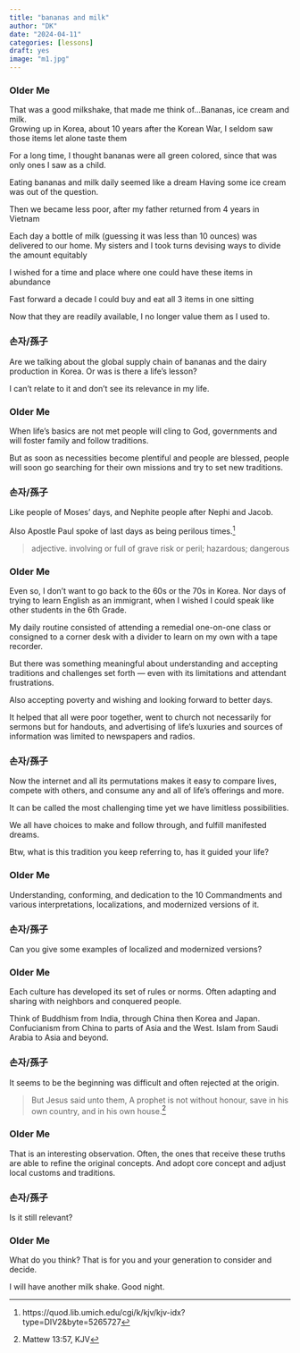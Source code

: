 ```yaml
---
title: "bananas and milk"
author: "DK"
date: "2024-04-11"
categories: [lessons]
draft: yes
image: "m1.jpg"
---
```


### Older Me

That was a good milkshake, that made me think of...Bananas, ice cream and milk.  
Growing up in Korea, about 10 years after the Korean War, I seldom saw those items let alone taste them

For a long time, I thought bananas were all green colored, since that was only ones I saw as a child.

Eating bananas and milk daily seemed like a dream
Having some ice cream was out of the question.

Then we became less poor, after my father returned from 4 years in Vietnam

Each day a bottle of milk (guessing it was less than 10 ounces) was delivered to our home. My sisters and I took turns devising ways to divide the amount equitably

I wished for a time and place where one could have these items in abundance

Fast forward a decade I could buy and eat all 3 items in one sitting

Now that they are readily available, I no longer value them as I used to.

### 손자/孫子

Are we talking about the global supply chain of bananas and the dairy production in Korea. 
Or was is there a life’s lesson?

I can’t relate to it and don’t see its relevance in my life.

### Older Me

When life’s basics are not met people will cling to God, governments and will foster family and follow traditions. 

But as soon as necessities become plentiful and people are blessed, people will soon go searching for their own missions and try to set new traditions. 

### 손자/孫子

Like people of Moses’ days, and Nephite people after Nephi and Jacob. 

Also Apostle Paul spoke of last days as being perilous times.^[https://quod.lib.umich.edu/cgi/k/kjv/kjv-idx?type=DIV2&byte=5265727] 

>adjective. involving or full of grave risk or peril; hazardous; dangerous

### Older Me

Even so, I don’t want to go back to the 60s or the 70s in Korea. 
Nor days of trying to learn English as an immigrant, when I wished I could speak like other students in the 6th Grade. 

My daily routine consisted of attending a remedial one-on-one class or consigned to a corner desk with a divider to learn on my own with a tape recorder.

But there was something meaningful about understanding and accepting traditions and challenges set forth --- even with its limitations and attendant frustrations. 

Also accepting poverty and wishing and looking forward to better days. 

It helped that all were poor together, went to church not necessarily for sermons but for handouts, and advertising of life's luxuries and sources of information was limited to newspapers and radios.

### 손자/孫子

Now the internet and all its permutations makes it easy to compare lives, compete with others, and consume any and all of life’s offerings and more.

It can be called the most challenging time yet we have limitless possibilities.

We all have choices to make and follow through, and fulfill manifested dreams.

Btw, what is this tradition you keep referring to, has it guided your life?

### Older Me

Understanding, conforming, and dedication to the 10 Commandments and various interpretations, localizations, and modernized versions of it.

### 손자/孫子

Can you give some examples of localized and modernized versions?

### Older Me

Each culture has developed its set of rules or norms.
Often adapting and sharing with neighbors and conquered people.

Think of Buddhism from India, through China then Korea and Japan.
Confucianism from China to parts of Asia and the West.
Islam from Saudi Arabia to Asia and beyond.

### 손자/孫子

It seems to be the beginning was difficult and often rejected at the origin.

> But Jesus said unto them, A prophet is not without honour, save in his own country, and in his own house.^[Mattew 13:57, KJV]

### Older Me

That is an interesting observation.
Often, the ones that receive these truths are able to refine the original concepts.
And adopt core concept and adjust local customs and traditions.

### 손자/孫子

Is it still relevant?

### Older Me

What do you think?
That is for you and your generation to consider and decide.

I will have another milk shake.
Good night.

